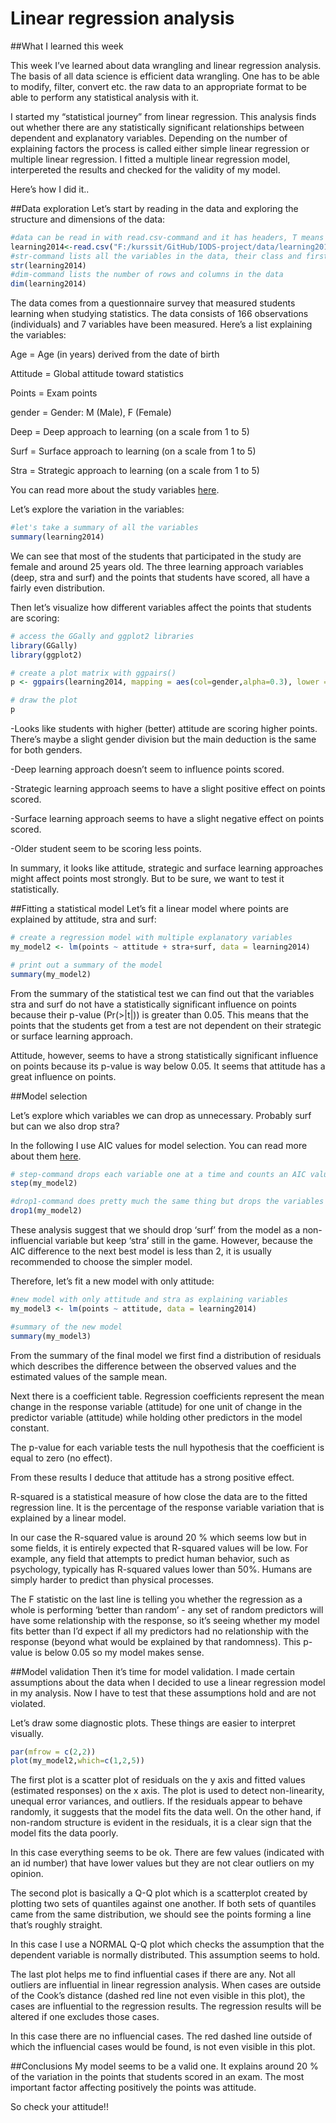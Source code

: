 # Linear regression analysis

##What I learned this week

This week I've learned about data wrangling and linear regression analysis. The basis of all data science is efficient data wrangling. One has to be able to modify, filter, convert etc. the raw data to an appropriate format to be able to perform any statistical analysis with it. 

I started my "statistical journey" from linear regression. This analysis finds out whether there are any statistically significant relationships between dependent and explanatory variables. Depending on the number of explaining factors the process is called either simple linear regression or multiple linear regression. I fitted a multiple linear regression model, interpereted the results and checked for the validity of my model.

Here's how I did it..

##Data exploration
Let's start by reading in the data and exploring the structure and dimensions of the data:
```r
#data can be read in with read.csv-command and it has headers, T means TRUE.
learning2014<-read.csv("F:/kurssit/GitHub/IODS-project/data/learning2014.csv",header = T)
#str-command lists all the variables in the data, their class and first few observations
str(learning2014)
#dim-command lists the number of rows and columns in the data
dim(learning2014)
```
The data comes from a questionnaire survey that measured students learning when studying statistics. The data consists of 166 observations (individuals) and 7 variables have been measured. Here's a list explaining the variables: 

Age = Age (in years) derived from the date of birth

Attitude = Global attitude toward statistics

Points  = Exam points

gender = Gender: M (Male), F (Female)

Deep  =  Deep approach to learning (on a scale from 1 to 5)           

Surf  = Surface approach to learning (on a scale from 1 to 5)

Stra  = Strategic approach to learning (on a scale from 1 to 5)

You can read more about the study variables [here](http://www.helsinki.fi/~kvehkala/JYTmooc/JYTOPKYS2-meta.txt).

Let's explore the variation in the variables:
```r
#let's take a summary of all the variables
summary(learning2014)
```
We can see that most of the students that participated in the study are female and around 25 years old. The three learning approach variables (deep, stra and surf) and the points that students have scored, all have a fairly even distribution.

Then let's visualize how different variables affect the points that students are scoring:

```r
# access the GGally and ggplot2 libraries
library(GGally)
library(ggplot2)

# create a plot matrix with ggpairs()
p <- ggpairs(learning2014, mapping = aes(col=gender,alpha=0.3), lower = list(combo = wrap("facethist", bins = 20)))

# draw the plot
p
```

-Looks like students with higher (better) attitude are scoring higher points. There's maybe a slight gender division but the main deduction is the same for both genders.

-Deep learning approach doesn't seem to influence points scored.

-Strategic learning approach seems to have a slight positive effect on points scored.

-Surface learning approach seems to have a slight negative effect on points scored.

-Older student seem to be scoring less points.

In summary, it looks like attitude, strategic and surface learning approaches might affect points most strongly. But to be sure, we want to test it statistically.

##Fitting a statistical model
Let's fit a linear model where points are explained by attitude, stra and surf:
```r
# create a regression model with multiple explanatory variables
my_model2 <- lm(points ~ attitude + stra+surf, data = learning2014)

# print out a summary of the model
summary(my_model2)
```
From the summary of the statistical test we can find out that the variables stra and surf do not have a statistically significant influence on points because their p-value (Pr(>|t|)) is greater than 0.05. This means that the points that the students get from a test are not dependent on their strategic or surface learning approach. 

Attitude, however, seems to have a strong statistically significant influence on points because its p-value is way below 0.05. It seems that attitude has a great influence on points.

##Model selection

Let's explore which variables we can drop as unnecessary. Probably surf but can we also drop stra?

In the following I use AIC values for model selection. You can read more about them [here](https://en.wikipedia.org/wiki/Akaike_information_criterion).
```r
# step-command drops each variable one at a time and counts an AIC value which is the lowest possible for the best model.
step(my_model2)

#drop1-command does pretty much the same thing but drops the variables one at a time in the order they were in the model so you have to be careful in which order you present the variables in the model
drop1(my_model2)
```
These analysis suggest that we should drop 'surf' from the model as a non-influencial variable but keep 'stra' still in the game. However, because the AIC difference to the next best model is less than 2, it is usually recommended to choose the simpler model.

Therefore, let's fit a new model with only attitude:
```r
#new model with only attitude and stra as explaining variables
my_model3 <- lm(points ~ attitude, data = learning2014)

#summary of the new model
summary(my_model3)

```
From the summary of the final model we first find a distribution of residuals which describes the difference between the observed values and the estimated values of the sample mean. 

Next there is a coefficient table. Regression coefficients represent the mean change in the response variable (attitude) for one unit of change in the predictor variable (attitude) while holding other predictors in the model constant.

The p-value for each variable tests the null hypothesis that the coefficient is equal to zero (no effect).

From these results I deduce that attitude has a strong positive effect.

R-squared is a statistical measure of how close the data are to the fitted regression line. It is the percentage of the response variable variation that is explained by a linear model.

In our case the R-squared value is around 20 % which seems low but in some fields, it is entirely expected that R-squared values will be low. For example, any field that attempts to predict human behavior, such as psychology, typically has R-squared values lower than 50%. Humans are simply harder to predict than physical processes.

The F statistic on the last line is telling you whether the regression as a whole is performing 'better than random' - any set of random predictors will have some relationship with the response, so it's seeing whether my model fits better than I'd expect if all my predictors had no relationship with the response (beyond what would be explained by that randomness). This p-value is below 0.05 so my model makes sense.

##Model validation
Then it's time for model validation. I made certain assumptions about the data when I decided to use a linear regression model in my analysis. Now I have to test that these assumptions hold and are not violated. 

Let's draw some diagnostic plots. These things are easier to interpret visually.
```r
par(mfrow = c(2,2))
plot(my_model2,which=c(1,2,5))
```



The first plot is a scatter plot of residuals on the y axis and fitted values (estimated responses) on the x axis. The plot is used to detect non-linearity, unequal error variances, and outliers. If the residuals appear to behave randomly, it suggests that the model fits the data well. On the other hand, if non-random structure is evident in the residuals, it is a clear sign that the model fits the data poorly.

In this case everything seems to be ok. There are few values (indicated with an id number) that have lower values but they are not clear outliers on my opinion. 

The second plot is basically a Q-Q plot which is a scatterplot created by plotting two sets of quantiles against one another. If both sets of quantiles came from the same distribution, we should see the points forming a line that's roughly straight.

In this case I use a NORMAL Q-Q plot which checks the assumption that the dependent variable is normally distributed. This assumption seems to hold.

The last plot helps me to find influential cases if there are any. Not all outliers are influential in linear regression analysis. When cases are outside of the Cook's distance (dashed red line not even visible in this plot), the cases are influential to the regression results. The regression results will be altered if one excludes those cases. 

In this case there are no influencial cases. The red dashed line outside of which the influencial cases would be found, is not even visible in this plot.

##Conclusions
My model seems to be a valid one. It explains around 20 % of the variation in the points that students scored in an exam. The most important factor affecting positively the points was attitude. 

So check your attitude!!
